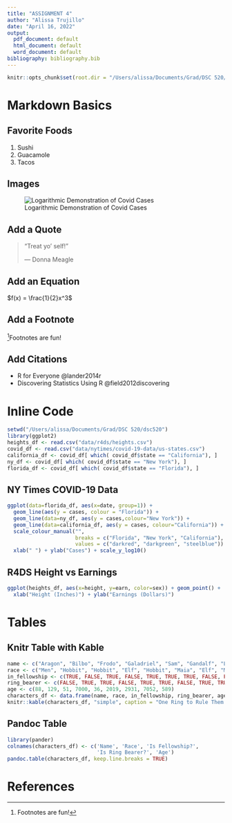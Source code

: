 ```yaml
---
title: "ASSIGNMENT 4"
author: "Alissa Trujillo"
date: "April 16, 2022"
output:
  pdf_document: default
  html_document: default
  word_document: default
bibliography: bibliography.bib
---
```


```r
knitr::opts_chunk$set(root.dir = "/Users/alissa/Documents/Grad/DSC 520/dsc520/completed/assignment04")
```

# Markdown Basics

## Favorite Foods

1.  Sushi
2.  Guacamole
3.  Tacos

## Images
![Logarithmic Demonstration of Covid Cases](plots/10-all-cases-log.png)

## Add a Quote

> "Treat yo' self!"
>
> --- Donna Meagle

## Add an Equation

$f(x) = \frac{1}{2}x^3$

## Add a Footnote

[^1]Footnotes are fun!

[^1]: Footnotes are fun!

## Add Citations

-   R for Everyone @lander2014r
-   Discovering Statistics Using R @field2012discovering

# Inline Code

```r
setwd("/Users/alissa/Documents/Grad/DSC 520/dsc520")
library(ggplot2)  
heights_df <- read.csv("data/r4ds/heights.csv")
covid_df <- read.csv("data/nytimes/covid-19-data/us-states.csv")
california_df <- covid_df[ which( covid_df$state == "California"), ]
ny_df <- covid_df[ which( covid_df$state == "New York"), ]
florida_df <- covid_df[ which( covid_df$state == "Florida"), ]
```

## NY Times COVID-19 Data

```r
ggplot(data=florida_df, aes(x=date, group=1)) +
  geom_line(aes(y = cases, colour = "Florida")) +
  geom_line(data=ny_df, aes(y = cases,colour="New York")) +
  geom_line(data=california_df, aes(y = cases, colour="California")) +
  scale_colour_manual("",
                      breaks = c("Florida", "New York", "California"),
                      values = c("darkred", "darkgreen", "steelblue")) +
  xlab(" ") + ylab("Cases") + scale_y_log10()
```

## R4DS Height vs Earnings

```r
ggplot(heights_df, aes(x=height, y=earn, color=sex)) + geom_point() + 
  xlab("Height (Inches)") + ylab("Earnings (Dollars)")
```

# Tables

## Knitr Table with Kable

```r
name <- c("Aragon", "Bilbo", "Frodo", "Galadriel", "Sam", "Gandalf", "Legolas", "Sauron", "Gollum")
race <- c("Men", "Hobbit", "Hobbit", "Elf", "Hobbit", "Maia", "Elf", "Maia", "Hobbit")
in_fellowship <- c(TRUE, FALSE, TRUE, FALSE, TRUE, TRUE, TRUE, FALSE, FALSE)
ring_bearer <- c(FALSE, TRUE, TRUE, FALSE, TRUE, TRUE, FALSE, TRUE, TRUE)
age <- c(88, 129, 51, 7000, 36, 2019, 2931, 7052, 589)
characters_df <- data.frame(name, race, in_fellowship, ring_bearer, age)
knitr::kable(characters_df, "simple", caption = "One Ring to Rule Them All")
```

## Pandoc Table

```r
library(pander)
colnames(characters_df) <- c('Name', 'Race', 'Is Fellowship?',
                             'Is Ring Bearer?', 'Age')
pandoc.table(characters_df, keep.line.breaks = TRUE)
```

# References
